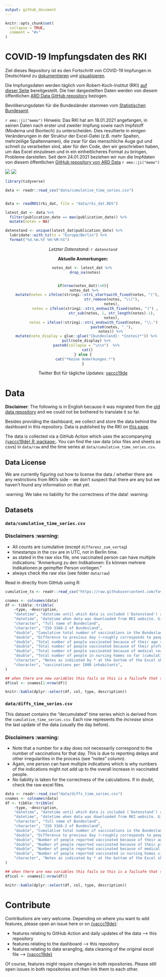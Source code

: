 ```yaml
---
output: github_document
---
```


<!-- README.md is generated from README.Rmd. Please edit that file -->

```r
knitr::opts_chunk$set(
  collapse = TRUE,
  comment = "#>"
)

```

# COVID-19 Impfungsdaten des RKI

Ziel dieses Repository ist es den Fortschritt von COVID-19 Impfungen in Deutschland zu [dokumentieren](https://github.com/favstats/vaccc19de_dashboard/data/) und [visualisieren](https://favstats.github.io/vaccc19de_dashboard/).

Die Impfungsdaten werden täglich vom Robert-Koch-Institut (RKI) [auf dieser Seite](https://www.rki.de/DE/Content/InfAZ/N/Neuartiges_Coronavirus/Daten/Impfquoten-Tab.html) bereitgestellt.  Die hier dargestellten Daten werden von diesem öffentlichen [ARD Data GitHub repository](https://github.com/ard-data/2020-rki-impf-archive){target="_blank"} bezogen. 

Bevölkerungsdaten für die Bundesländer stammen vom [Statistischen Bundesamt](https://www.destatis.de/DE/Themen/Gesellschaft-Umwelt/Bevoelkerung/Bevoelkerungsstand/Tabellen/bevoelkerung-nichtdeutsch-laender.html).

`r emo::ji("memo")` Hinweis: Das RKI hat am 18.01.2021 angefangen, in seinen Daten nach erster und zweiter Impfung sowie nach Impfstoff (Moderna und Biontech) zu unterscheiden. Dies resultierte in einigen Veränderungen in der Struktur der Excel-Datei (z.B. mehr Spalten, mehrzeilige Spaltennamen), die zwar für das menschliche Auge gut und schnell zu verarbeiten sind, aber für den Code, den wir geschrieben haben, um das Excel einzulesen und in ein einheitlicheres Format zu bringen, Probleme darstellen. Seit dem 24.01.2021 beziehen wir nun die Impfdaten von diesem öffentlichen [GitHub repository von ARD Data](https://github.com/ard-data/2020-rki-impf-archive) `r emo::ji("memo")`

![](img/infobox1_de.png)
![](img/infobox2_de.png)

```r
library(tidyverse)

data <- readr::read_csv("data/cumulative_time_series.csv")


data <- readRDS(rki_dat, file = "data/rki_dat.RDS")

latest_dat <- data %>% 
  filter(publication_date == max(publication_date)) %>% 
  mutate(notes = NA)

datenstand <- unique(latest_dat$publication_date) %>%  
  lubridate::with_tz(tz = "Europe/Berlin") %>% 
  format("%d.%m.%Y %H:%M:%S")
```

<center>

*Letzter Datenstand: `r datenstand`*

**Aktuelle Anmerkungen:**

```r



notes_dat <- latest_dat %>% 
  drop_na(notes)


if(nrow(notes_dat)!=0){
  notes_dat %>% 
    mutate(notes = ifelse(stringi::stri_startswith_fixed(notes, "("),
                          str_remove(notes, "\\("),
                          notes),
           notes = ifelse(stringi::stri_endswith_fixed(notes, ")") ,
                          str_sub(notes, 1, str_length(notes)-1),
                          notes),
           notes = ifelse(!stringi::stri_endswith_fixed(notes, "\\.") ,
                          paste0(notes, "."),
                          notes)) %>% 
    mutate(note_display = glue::glue("{bundesland}: *{notes}*")) %>% 
    pull(note_display) %>% 
    paste0(collapse = "\n\n")  %>% 
    cat()
} else {
  cat("*Keine Anmerkungen.*")
}


```

Twitter Bot für tägliche Updates: [vaccc19de](https://twitter.com/vaccc19de){target="_blank"}

</center>

# Data

**Disclaimer**: The following is in English because it was migrated from the [old data repository](https://github.com/friep/vaccc19de_rki_data){target="_blank"} and we could not be bothered to translate it so far. 

Besides providing the dashboard, we collect and store the data behind the dashboard in this repository. Data is published by the RKI on [this page](https://www.rki.de/DE/Content/InfAZ/N/Neuartiges_Coronavirus/Daten/Impfquotenmonitoring.html){target="_blank"}. 

The data is collected via a GitHub Action which uses the accompanying [{vaccc19de} R :package:](https://github.com/friep/vaccc19de){target="_blank"}. You can find the raw data (xlsx files and sheets as csvs) in `data/raw` and the time series at `data/cumulative_time_series.csv`.   

## Data License

We are currently figuring out how to license the data / whether there are any restrictions from RKI's side - we don't suspect that there are any but we haven't found any information on that yet.

:warning: We take no liability for the correctness of the data! :warning: 

## Datasets

### `data/cumulative_time_series.csv`

### Disclaimers :warning:

- All counts are cumulative (except `differenz_zum_vortag`)
- timestamps in the csv are in UTC, not in Berlin time. 
- as stated in the raw xlsx file, one vaccinated person can have multiple indications: "Anmerkung zu den Indikationen: Es können mehrere Indikationen je geimpfter Person vorliegen."
- always check the raw xlsx (see folder `data/raw`)

Read in directly from GitHub using R:

```r
cumulative_ts <- readr::read_csv("https://raw.githubusercontent.com/favstats/vaccc19de_dashboard/main/data/cumulative_time_series.csv")
```

```r
cnames <- colnames(data)
df <- tibble::tribble(
    ~type, ~description,
    "datetime", "datetime until which data is included ('Datenstand') as specified in the Excel file. Given in UTC",
    "datetime", "datetime when data was downloaded from RKI website. Given in UTC",
    "character", "full name of Bundesland", 
    "character", "ISO 3166-2 of Bundesland",
    "double", "Cumulative total number of vaccinations in the Bundesland",
    "double", "Difference to previous day (~roughly corresponds to people vaccinated since then although delays in reporting could be the case",
    "double", "Total number of people vaccinated because of their age so far (cumulative)",
    "double", "Total number of people vaccinated because of their profession so far (cumulative)",
    "double", "Total number of people vaccinated because of medical reasons so far (cumulative)",
    "double", "Total number of people in nursing homes so far (cumulative)",
    "character", "Notes as indicated by * at the bottom of the Excel sheet and stored in unnamed columns.",
    "character", "vaccinations per 1000 inhabitants",
)

## when there are new variables this fails so this is a failsafe that should probably be updated
df$col <- cnames[1:nrow(df)]

knitr::kable(dplyr::select(df, col, type, description))
```

### `data/diffs_time_series.csv`
This dataset contains the "decumulated" time series which is derived from the `cumulative_time_series.csv`. Each row represents the *increase* since the last update of the data (usually the day before).

### Disclaimers :warning:
- Note that a number for a day does not necessarily correspond to the number of vaccinations for that day. This is due to reporting delays and other irregularities in the process (see "notes" column).
- Again, one person can have multiple indications which is why numbers of the indications might not add up to the overall increase in vaccinated people.
- No liability is taken for the correctness of the calculations.  If in doubt, check the raw excel files. 


```r
data <- readr::read_csv("data/diffs_time_series.csv")
cnames <- colnames(data)
df <- tibble::tribble(
    ~type, ~description,
    "datetime", "datetime until which data is included ('Datenstand') as specified in the Excel file. Given in UTC",
    "datetime", "datetime when data was downloaded from RKI website. Given in UTC",
    "character", "full name of Bundesland", 
    "character", "ISO 3166-2 of Bundesland",
    "double", "Cumulative total number of vaccinations in the Bundesland",
    "double", "Difference to previous day (~roughly corresponds to people vaccinated since then although delays in reporting could be the case",
    "double", "Number of people reported vaccinated because of their age since the last data update",
    "double", "Number of people reported vaccinated because of their profession since the last data update",
    "double", "Number of people reported vaccinated because of medical reasons since the last data update",
    "double", "Number of people reported vaccinated in nursing homes since the last data update",
    "character", "Notes as indicated by * at the bottom of the Excel sheet and stored in unnamed columns.",
)

## when there are new variables this fails so this is a failsafe that should probably be updated
df$col <- cnames[1:nrow(df)]

knitr::kable(dplyr::select(df, col, type, description))
```

# Contribute

Contributions are very welcome. Depending on where you want to add features, please open an issue here or on [{vaccc19de}](https://github.com/friep/vaccc19de){target="_blank"}:

- features relating to GitHub Action and daily updates of the data --> this repository
- features relating to the dashboard --> this repository
- features relating to data wrangling, data cleaning of the original excel file --> [{vaccc19de}](https://github.com/friep/vaccc19de){target="_blank"}

Of course, features might require changes in both repositories. Please still open issues in both repositories and then link them to each other. 

